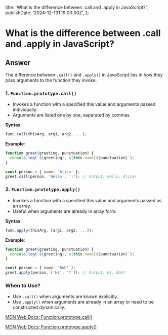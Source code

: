 
  title: 'What is the difference between .call and .apply in JavaScript?',
  publishDate: '2024-12-13T19:00:00Z',
};

# What is the difference between .call and .apply in JavaScript?

## Answer

The difference between `.call()` and `.apply()` in JavaScript lies in how they pass arguments to the function they invoke.

### 1. `Function.prototype.call()`

- Invokes a function with a specified this value and arguments passed individually.
- Arguments are listed one by one, separated by commas.

**Syntax**:

```javascript
func.call(thisArg, arg1, arg2, ...);
```

**Example**:

```javascript
function greet(greeting, punctuation) {
  console.log(`${greeting}, ${this.name}${punctuation}`);
}

const person = { name: 'Alice' };
greet.call(person, 'Hello', '!'); // Output: Hello, Alice!
```

### 2. `Function.prototype.apply()`

- Invokes a function with a specified this value and arguments passed as an array.
- Useful when arguments are already in array form.

**Syntax**:

```javascript
func.apply(thisArg, [arg1, arg2, ...]);
```

**Example**:

```javascript
function greet(greeting, punctuation) {
  console.log(`${greeting}, ${this.name}${punctuation}`);
}

const person = { name: 'Bob' };
greet.apply(person, ['Hi', '?']); // Output: Hi, Bob?
```

### When to Use?

- Use `.call()` when arguments are known explicitly.
- Use `.apply()` when arguments are already in an array or need to be constructed dynamically.

[MDN Web Docs: Function.prototype.call()](https://developer.mozilla.org/en-US/docs/Web/JavaScript/Reference/Global_Objects/Function/call)

[MDN Web Docs: Function.prototype.apply()](https://developer.mozilla.org/en-US/docs/Web/JavaScript/Reference/Global_Objects/Function/apply)

<GithubEdit link='/questions/javascript/20-what-is-the-difference-between-call-and-apply-in-javascript/page.mdx' />
